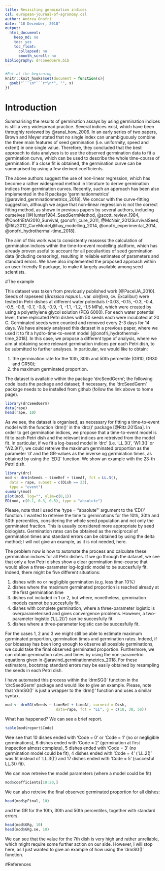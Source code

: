 ```yaml
---
title: Revisiting germination indices
csl: european-journal-of-agronomy.csl
author: Andrea Onofri
date: "10 December, 2018"
output:
  html_document:
    keep_md: no
    toc: yes
    toc_float:
      collapsed: no
      smooth_scroll: no
bibliography: drcSeedGerm.bib
---
```


```r
#Put at the beginning
knitr::knit_hooks$set(document = function(x){ 
  gsub("```\n*```r*\n*", "", x) 
})
```


# Introduction

Summarising the results of germination assays by using germination indices is still a very widespread practice. Several indices exist, which have been throughly reviewed by @ranal_how_2006. In an early series of two papers, Brown and Meyer stated that no single index can unambiguously combine the three main features of seed germination (i.e. uniformity, speed and extent) in one single value. Therefore, they concluded that the best approach to data analyses is to use the observed germination data to fit a germination curve, which can be used to describe the whole time-course of germination. If a close fit is obtained, the germination curve can be summarised by using a few derived coefficients.

The above authors suggest the use of non-linear regression, which has become a rather widespread method in literature to derive germination indices from germination curves. Recently, such an approach has been also implemented in the R package 'germinationmetrics' [@aravind_germinationmetrics_2018]. We concur with the curve-fitting suggestion,  although we argue that non-linear regression is not the correct fitting method, as shown in previous papers by several authors, including ourselves [@Hunter1984_SeedGermMethod, @scott_review_1984, @OnofriEtAl2010_Survival, @onofri_cure_2011, @McNair_2012SurvivalSeed, @Ritz2012_CureModel,@hay_modelling_2014, @onofri_experimental_2014, @onofri_hydrothermal-time_2018].

The aim of this work was to consistently reassess the calculation of germination indices within the time-to-event modelling platform, which has already proven useful to account for all peculiarities of seed germination data (including censoring), resulting in reliable estimates of parameters and standard errors. We have also implemented the proposed approach within an user-friendly R package, to make it largely available among seed scientists.

#The example

This dataset was taken from previously published work [@PaceIJA_2010]. Seeds of rapeseed (*Brassica napus* L. var. *oleifera*, cv. Excalibur)  were tested in Petri dishes at different water potentials (-0.03, -0.15, -0.3, -0.4, -0.5, -0.6, -0.7, -0.8, -0.9, -1, -1.1, -1.2, -1.5 MPa), which were created by using a polyethylene glycol solution (PEG 6000). For each water potential level, three replicated Petri dishes with 50 seeds each were incubated at 20 \textdegree C. Germinated seeds were counted and removed every 2-3 days for 14 days. We have already analysed this dataset in a previous paper, where we used it to fit a hydro-time-to-event model [@onofri_hydrothermal-time_2018]. In this case, we propose a different type of analysis, where we aim at obtaining some relevant germination indices per each Petri dish, to be submitted to further analyses. In particular, we would like to obtain:

1. the germination rate for the 10th, 30th and 50th percentile (GR10, GR30 and GR50);
2. the maximum germinated proportion.

The dataset is available within the package 'drcSeedGerm'; the following code loads the package and dataset; if necessary, the 'drcSeedGerm' package needs to be installed from github (follow the link above to home page).

```r
library(drcSeedGerm)
data(rape)
head(rape, 10)
```

As we see, the dataset is organised, as necessary for fitting a time-to-event model with the function 'drm()' in the 'drc()' package [@Ritz:2015aa]. In order to get germination indices, we propose that a time-to-event model is fit to each Petri dish and the relevant indices are retreived from the model fit. In particular, if we fit a log-based model in 'drc' (i.e. 'LL.3()', 'W1.3()' or 'W2.3()'), we could retreive the maximum germinated proportion as the parameter 'd' and the GR-values as the inverse og germination times, as obtained by using the 'ED()' function. We show an example with the 23-th Petri dish.

```r
library(drc)
mod <- drm(nSeeds ~ timeBef + timeAf, fct = LL.3(),
  data = rape, subset = c(Dish == 23),
  type = "event") 
summary(mod)
plot(mod, log="", ylim=c(0,1))
ED(mod, c(0.1, 0.3, 0.5), type = "absolute")
```

Please, note that I used the 'type = "absolute"' argument to the 'ED()' function. I wanted to retreive the time to germinations for the 10th, 30th and 50th percentiles, considering the whole seed population and not only the germinated fraction. This is usually considered more appropriate by seed biologists. Germination rates can be obtained as the reciprocal of germination times and standard errors can be obtained by using the delta method; I will not give an example, as it is not needed, here.

The problem now is how to automate the process and calculate these germination indices for all Petri dishes. If we go through the dataset, we see that only a few Petri dishes show a clear germination time-course that would allow a three-parameter log-logistic model to be succesfully fit. Indeed, there might be five different situations:

1. dishes with no or negligible germination (e.g. less than 10%)
2. dishes where the maximum germinated proportion is reached already at the first germination time
3. dishes not included in 1 or 2, but where, nonetheless, germination models cannot be succesfully fit.
4. dishes with complete germination, where a three-parameter logistic is overparameterised and gives convergence problems. However, a two-parameter logistic ('LL.2()') can be succesfully fit
5. dishes where a three-parameter logistic can be succesfully fit.


For the cases 1, 2 and 3 we might still be able to estimate maximum germinated proportion, germination times and germination rates. Indeed, if our bioassay has been long enough to observe all possible germinations, we could take the final observed germinated proportion. Furthermore, we can obtain germination rates and times by using the non-parametric equations given in @aravind_germinationmetrics_2018. For these estimators, bootstrap standard errors may be easily obtained by resampling the seeds in each Petri dish. 

I have automated this process within the 'drmSG()' function in the 'drcSeedGerm' package and would like to give an example. Please, note that 'drmSG()' is just a wrapper to the 'drm()' function and uses a similar syntax. 

```r
mod <- drmSG(nSeeds ~ timeBef + timeAf, curveid = Dish,
                       data=rape, fct = "LL", g = c(10, 30, 50)) 
```

What has happened? We can see a brief report.

```r
table(mod$report$Code)
```

Wee see that 10 dishes ended with 'Code = 0' or 'Code = 1' (no or negligible germinations), 6 dishes ended with 'Code = 2' (germination at first inspection almost complete), 5 dishes ended with 'Code = 3' (no germination model could be fit), 4 dishes ended with 'Code = 4' ('LL.2()' was fit instead of 'LL.3()') and 17 dishes ended with 'Code = 5' (succesful LL.3() fit).

We can now retreive the model parameters (where a model could be fit)

```r
mod$coefficients[10:20,]
```

We can also retreive the final observed germinated proportion for all dishes:

```r
head(mod$pFinal, 10)
```

and the GR for the 10th, 30th and 50th percentiles, together with standard errors.

```r
head(mod$GRg, 10)
head(mod$GRg.se, 10)
```

We can see that the value for the 7th dish is very high and rather unreliable, which might require some further action on our side. However, I will stop here, as I just wanted to give an example of how using the 'drmSG()' function.

#References
